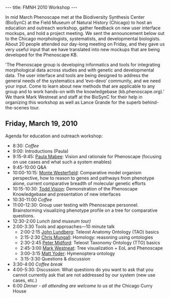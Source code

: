 ---
title: FMNH 2010 Workshop
---

In mid March Phenoscape met at the Biodiversity Synthesis Center (BioSynC) at the Field Museum of Natural History (Chicago) to host an education and outreach workshop, gather feedback on new user interface mockups, and hold a project meeting.  We sent the announcement below out to the Chicago morphologists, systematists, and developmental biologists.  About 20 people attended our day-long meeting on Friday, and they gave us very useful input that we have translated into new mockups that are being developed for the Phenoscape KB. 

'The Phenoscape group is developing informatics and tools for integrating morphological data across studies and with genetic and developmental data.  The user interface and tools are being designed to address the general needs of the systematics and ‘evo-devo’ community, and we need your input.  Come to learn about new methods that are applicable to any group and to work hands-on with the knowledgebase (kb.phenoscape.org).' We thank Mark Westneat and staff at the BioSynC for their help in organizing this workshop as well as Lance Grande for the superb behind-the-scenes tour.  

== Friday, March 19, 2010 ==

Agenda for education and outreach workshop:
* 8:30: ''Coffee''
* 9:00: Introductions (Paula)
* 9:15-9:45: [[Media:Chicago_Mabee.ppt|Paula Mabee]]: Vision and rationale for Phenoscape (focusing on use cases and what such a system enables)
* 9:45-10:00 Q&A
* 10:00-10:15: [[Media:Westerfield-Chic-2010.ppt|Monte Westerfield]]: Comparative model organism perspective, how to reason to genes and pathways from phenotype alone, current comparative breadth of molecular genetic efforts
* 10:15-10:30: [[Todd Vision]]: Demonstration of the Phenoscape Knowledgebase and presentation of new interfaces
* 10:30-11:00 ''Coffee''
* 11:00-12:30: Group user testing with Phenoscape personnel.  Brainstorming visualizing phenotype profile on a tree for comparative questions.
* 12:30-2:00 ''Lunch (and museum tour)''
* 2:00-3:30 Tools and approaches—10 minute talk
** 2:00-2:15 [[Media:Lundberg_2010_TAOatFMNHppt_presented.ppt|John Lundberg]]: Teleost Anatomy Ontology (TAO) basics
** 2:15-2:30 [[Media:Mungall_homology.ppt|Chris Mungall]]: Homology: reasoning using ontologies
** 2:30-2:45 [[Media:TTO_Midford.ppt|Peter Midford]]: Teleost Taxonomy Ontology (TTO) basics
** 2:45-3:00 [[Media:Westneat_phenoscape.ppt|Mark Westneat]]: Tree visualization + EoL and Phenoscape
** 3:00-3:15 [[Media:Yoder_phenoscape_chicago_2010.ppt|Matt Yoder]]: Hymenoptera ontology
** 3:15-3:30 Questions & discussion
* 3:30-4:00 ''Coffee break''
* 4:00-5:30: Discussion: What questions do you want to ask that you cannot currently ask that are not addressed by our system (new use cases, etc.)
* 6:00 ''Dinner - all attending are welcome to us at the'' Chicago Curry House